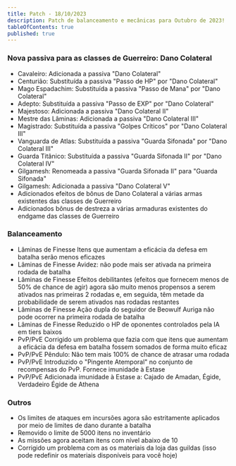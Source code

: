 ```yaml
---
title: Patch - 18/10/2023
description: Patch de balanceamento e mecânicas para Outubro de 2023!
tableOfContents: true
published: true
---
```


### Nova passiva para as classes de Guerreiro: Dano Colateral

* Cavaleiro: Adicionada a passiva "Dano Colateral"
* Centurião: Substituída a passiva "Passo de HP" por "Dano Colateral"
* Mago Espadachim: Substituída a passiva "Passo de Mana" por "Dano Colateral"
* Adepto: Substituída a passiva "Passo de EXP" por "Dano Colateral"
* Majestoso: Adicionada a passiva "Dano Colateral II"
* Mestre das Lâminas: Adicionada a passiva "Dano Colateral III"
* Magistrado: Substituída a passiva "Golpes Críticos" por "Dano Colateral III"
* Vanguarda de Atlas: Substituída a passiva "Guarda Sifonada" por "Dano Colateral III"
* Guarda Titânico: Substituída a passiva "Guarda Sifonada II" por "Dano Colateral IV"
* Gilgamesh: Renomeada a passiva "Guarda Sifonada II" para "Guarda Sifonada"
* Gilgamesh: Adicionada a passiva "Dano Colateral V"
* Adicionados efeitos de bônus de Dano Colateral a várias armas existentes das classes de Guerreiro
* Adicionados bônus de destreza a várias armaduras existentes do endgame das classes de Guerreiro

### Balanceamento

* Lâminas de Finesse Itens que aumentam a eficácia da defesa em batalha serão menos eficazes
* Lâminas de Finesse Avidez: não pode mais ser ativada na primeira rodada de batalha
* Lâminas de Finesse Efeitos debilitantes (efeitos que fornecem menos de 50% de chance de agir) agora são muito menos propensos a serem ativados nas primeiras 2 rodadas e, em seguida, têm metade da probabilidade de serem ativados nas rodadas restantes
* Lâminas de Finesse Ação dupla do seguidor de Beowulf Auriga não pode ocorrer na primeira rodada de batalha
* Lâminas de Finesse Reduzido o HP de oponentes controlados pela IA em tiers baixos
* PvP/PvE Corrigido um problema que fazia com que itens que aumentam a eficácia da defesa em batalha fossem somados de forma muito eficaz
* PvP/PvE Pêndulo: Não tem mais 100% de chance de atrasar uma rodada
* PvP/PvE Introduzido o "Pingente Atemporal" no conjunto de recompensas do PvP. Fornece imunidade à Estase
* PvP/PvE Adicionada imunidade à Estase a: Cajado de Amadan, Égide, Verdadeiro Égide de Athena

### Outros

* Os limites de ataques em incursões agora são estritamente aplicados por meio de limites de dano durante a batalha
* Removido o limite de 5000 itens no inventário
* As missões agora aceitam itens com nível abaixo de 10
* Corrigido um problema com as os materiais da loja das guildas (isso pode redefinir os materiais disponíveis para você hoje)